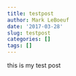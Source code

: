 ```yaml
---
title: testpost
author: Mark LeBoeuf
date: '2017-03-28'
slug: testpost
categories: []
tags: []
---
```


this is my test post